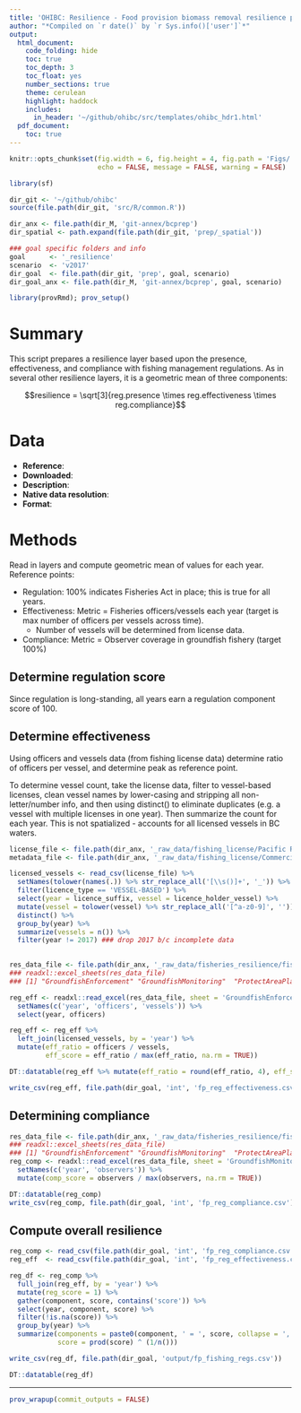```yaml
---
title: 'OHIBC: Resilience - Food provision biomass removal resilience prep'
author: "*Compiled on `r date()` by `r Sys.info()['user']`*"
output: 
  html_document:
    code_folding: hide
    toc: true
    toc_depth: 3
    toc_float: yes
    number_sections: true
    theme: cerulean
    highlight: haddock
    includes: 
      in_header: '~/github/ohibc/src/templates/ohibc_hdr1.html'
  pdf_document:
    toc: true
---
```


``` r
knitr::opts_chunk$set(fig.width = 6, fig.height = 4, fig.path = 'Figs/',
                      echo = FALSE, message = FALSE, warning = FALSE)

library(sf)

dir_git <- '~/github/ohibc'
source(file.path(dir_git, 'src/R/common.R'))

dir_anx <- file.path(dir_M, 'git-annex/bcprep')
dir_spatial <- path.expand(file.path(dir_git, 'prep/_spatial'))

### goal specific folders and info
goal      <- '_resilience'
scenario  <- 'v2017'
dir_goal  <- file.path(dir_git, 'prep', goal, scenario)
dir_goal_anx <- file.path(dir_M, 'git-annex/bcprep', goal, scenario)

library(provRmd); prov_setup()

```

# Summary

This script prepares a resilience layer based upon the presence, effectiveness, and compliance with fishing management regulations.  As in several other resilience layers, it is a geometric mean of three components: 

$$resilience = \sqrt[3]{reg.presence \times reg.effectiveness \times reg.compliance}$$

# Data

* __Reference__: 
* __Downloaded__: 
* __Description__:  
* __Native data resolution__: 
* __Format__:  

# Methods

Read in layers and compute geometric mean of values for each year.  Reference points:

* Regulation: 100% indicates Fisheries Act in place; this is true for all years.
* Effectiveness: Metric = Fisheries officers/vessels each year (target is max number of officers per vessels across time).
    * Number of vessels will be determined from license data.
* Compliance: Metric = Observer coverage in groundfish fishery (target 100%)

## Determine regulation score

Since regulation is long-standing, all years earn a regulation component score of 100.

## Determine effectiveness

Using officers and vessels data (from fishing license data) determine ratio of officers per vessel, and determine peak as reference point.

To determine vessel count, take the license data, filter to vessel-based licenses, clean vessel names by lower-casing and stripping all non-letter/number info, and then using distinct() to eliminate duplicates (e.g. a vessel with multiple licenses in one year).  Then summarize the count for each year.  This is not spatialized - accounts for all licensed vessels in BC waters.

``` r

license_file <- file.path(dir_anx, '_raw_data/fishing_license/Pacific Region Commercial Fishing Licenses En.csv')
metadata_file <- file.path(dir_anx, '_raw_data/fishing_license/Commercial License Meta Data EN (1).csv')

licensed_vessels <- read_csv(license_file) %>%
  setNames(tolower(names(.)) %>% str_replace_all('[\\s()]+', '_')) %>%
  filter(licence_type == 'VESSEL-BASED') %>%
  select(year = licence_suffix, vessel = licence_holder_vessel) %>%
  mutate(vessel = tolower(vessel) %>% str_replace_all('[^a-z0-9]', '')) %>%
  distinct() %>%
  group_by(year) %>%
  summarize(vessels = n()) %>%
  filter(year != 2017) ### drop 2017 b/c incomplete data
  

res_data_file <- file.path(dir_anx, '_raw_data/fisheries_resilience/fisheries_resilience.xlsx')
### readxl::excel_sheets(res_data_file)
### [1] "GroundfishEnforcement" "GroundfishMonitoring"  "ProtectAreaPlans"      "ReferenceNotes"       

reg_eff <- readxl::read_excel(res_data_file, sheet = 'GroundfishEnforcement') %>%
  setNames(c('year', 'officers', 'vessels')) %>%
  select(year, officers)

reg_eff <- reg_eff %>%
  left_join(licensed_vessels, by = 'year') %>%
  mutate(eff_ratio = officers / vessels,
         eff_score = eff_ratio / max(eff_ratio, na.rm = TRUE))

DT::datatable(reg_eff %>% mutate(eff_ratio = round(eff_ratio, 4), eff_score = round(eff_score, 4)))

write_csv(reg_eff, file.path(dir_goal, 'int', 'fp_reg_effectiveness.csv'))

```

## Determining compliance

``` r
res_data_file <- file.path(dir_anx, '_raw_data/fisheries_resilience/fisheries_resilience.xlsx')
### readxl::excel_sheets(res_data_file)
### [1] "GroundfishEnforcement" "GroundfishMonitoring"  "ProtectAreaPlans"      "ReferenceNotes"       
reg_comp <- readxl::read_excel(res_data_file, sheet = 'GroundfishMonitoring') %>%
  setNames(c('year', 'observers')) %>%
  mutate(comp_score = observers / max(observers, na.rm = TRUE))

DT::datatable(reg_comp)
write_csv(reg_comp, file.path(dir_goal, 'int', 'fp_reg_compliance.csv'))

```

## Compute overall resilience

``` r
reg_comp <- read_csv(file.path(dir_goal, 'int', 'fp_reg_compliance.csv'))
reg_eff  <- read_csv(file.path(dir_goal, 'int', 'fp_reg_effectiveness.csv'))

reg_df <- reg_comp %>%
  full_join(reg_eff, by = 'year') %>%
  mutate(reg_score = 1) %>%
  gather(component, score, contains('score')) %>%
  select(year, component, score) %>%
  filter(!is.na(score)) %>%
  group_by(year) %>%
  summarize(components = paste0(component, ' = ', score, collapse = ', '),
            score = prod(score) ^ (1/n()))

write_csv(reg_df, file.path(dir_goal, 'output/fp_fishing_regs.csv'))

DT::datatable(reg_df)
```

-----

``` r

prov_wrapup(commit_outputs = FALSE)

```
